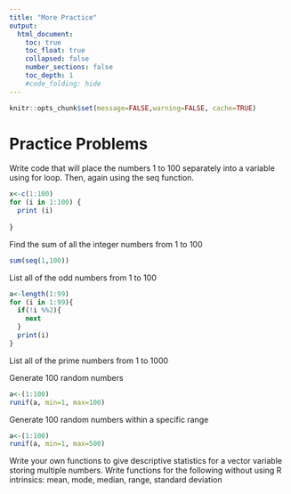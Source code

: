 ```yaml
---
title: "More Practice"
output:
  html_document:
    toc: true
    toc_float: true
    collapsed: false
    number_sections: false
    toc_depth: 1
    #code_folding: hide
---
```


```r
knitr::opts_chunk$set(message=FALSE,warning=FALSE, cache=TRUE)
```


# Practice Problems

Write code that will place the numbers 1 to 100 separately into a variable using for loop. Then, again using the seq function.

```r
x<-c(1:100)
for (i in 1:100) {
  print (i)
  
}

```


Find the sum of all the integer numbers from 1 to 100

```r
sum(seq(1,100))
```

List all of the odd numbers from 1 to 100

```r
a<-length(1:99)
for (i in 1:99){
  if(!i %%2){
    next
  }
  print(i)
}

```

List all of the prime numbers from 1 to 1000


Generate 100 random numbers
```r
a<-(1:100)
runif(a, min=1, max=100)
```

Generate 100 random numbers within a specific range

```r
a<-(1:100)
runif(a, min=1, max=500)
```

Write your own functions to give descriptive statistics for a vector variable storing multiple numbers. Write functions for the following without using R intrinsics: mean, mode, median, range, standard deviation

